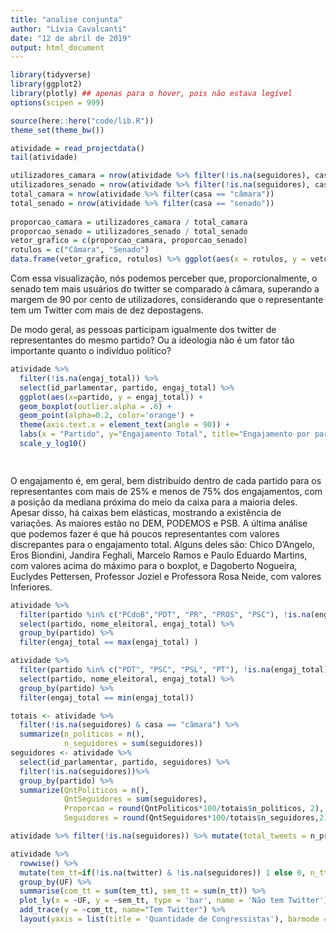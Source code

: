 ```yaml
---
title: "analise conjunta"
author: "Lívia Cavalcanti"
date: "12 de abril de 2019"
output: html_document
---
```


```r
library(tidyverse)
library(ggplot2)
library(plotly) ## apenas para o hover, pois não estava legível
options(scipen = 999)

source(here::here("code/lib.R"))
theme_set(theme_bw())
```



```r
atividade = read_projectdata()
tail(atividade)
```

```r
  
utilizadores_camara = nrow(atividade %>% filter(!is.na(seguidores), casa == "câmara", engaj_total_proprio>10))
utilizadores_senado = nrow(atividade %>% filter(!is.na(seguidores), casa == "senado", engaj_total_proprio>10))
total_camara = nrow(atividade %>% filter(casa == "câmara"))
total_senado = nrow(atividade %>% filter(casa == "senado"))
  
proporcao_camara = utilizadores_camara / total_camara
proporcao_senado = utilizadores_senado / total_senado
vetor_grafico = c(proporcao_camara, proporcao_senado)
rotulos = c("Câmara", "Senado")
data.frame(vetor_grafico, rotulos) %>% ggplot(aes(x = rotulos, y = vetor_grafico)) + geom_bar(stat = "identity", fill=c("#DC143C", "#6A5ACD"), col=c("#DC143C", "#6A5ACD"), alpha=.6) + labs(x = "Casas", y = "Pessoas que usam twitter (%)", title = "Visualização dos parlamentares que usam twitter em cada casa \n (Proporcionalmente)") + theme(plot.title = element_text(hjust = 0.5)) + scale_y_continuous(limits = c(0,1.1))
```
Com essa visualização, nós podemos perceber que, proporcionalmente, o senado tem mais usuários do twitter se comparado à câmara, superando a margem de 90 por cento de utilizadores, considerando que o representante tem um Twitter com mais de dez depostagens.


De modo geral, as pessoas participam igualmente dos twitter de representantes do mesmo partido? Ou a ideologia não é um fator tão importante quanto o indivíduo político?

```r
atividade %>% 
  filter(!is.na(engaj_total)) %>%
  select(id_parlamentar, partido, engaj_total) %>%
  ggplot(aes(x=partido, y = engaj_total)) +
  geom_boxplot(outlier.alpha = .6) +
  geom_point(alpha=0.2, color='orange') + 
  theme(axis.text.x = element_text(angle = 90)) +
  labs(x = "Partido", y="Engajamento Total", title="Engajamento por partido") +
  scale_y_log10()

  
```
O engajamento é, em geral, bem distribuído dentro de cada partido para os representantes com mais de 25% e menos de 75% dos engajamentos, com a posição da mediana próxima do meio da caixa para a maioria deles.
Apesar disso, há caixas bem elásticas, mostrando a existência de variações. As maiores estão no DEM, PODEMOS e PSB.
A última análise que podemos fazer é que há poucos representantes com valores discrepantes para o engajamento total. Alguns deles são: Chico D'Angelo, Eros Biondini, Jandira Feghali, Marcelo Ramos e Paulo Eduardo Martins, com valores acima do máximo para o boxplot, e Dagoberto Nogueira, Euclydes Pettersen, Professor Joziel e Professora Rosa Neide, com valores Inferiores.

```r
atividade %>% 
  filter(partido %in% c("PCdoB","PDT", "PR", "PROS", "PSC"), !is.na(engaj_total)) %>%
  select(partido, nome_eleitoral, engaj_total) %>%
  group_by(partido) %>%
  filter(engaj_total == max(engaj_total) )

atividade %>% 
  filter(partido %in% c("PDT", "PSC", "PSL", "PT"), !is.na(engaj_total), engaj_total > 0) %>%
  select(partido, nome_eleitoral, engaj_total) %>%
  group_by(partido) %>%
  filter(engaj_total == min(engaj_total))
```

```r
totais <- atividade %>% 
  filter(!is.na(seguidores) & casa == "câmara") %>%
  summarize(n_politicos = n(),
            n_seguidores = sum(seguidores))
seguidores <- atividade %>% 
  select(id_parlamentar, partido, seguidores) %>%
  filter(!is.na(seguidores))%>%
  group_by(partido) %>%
  summarize(QntPoliticos = n(),
            QntSeguidores = sum(seguidores),
            Proporcao = round(QntPoliticos*100/totais$n_politicos, 2),
            Seguidores = round(QntSeguidores*100/totais$n_seguidores,2))
```

```r
atividade %>% filter(!is.na(seguidores)) %>% mutate(total_tweets = n_proprio + n_retweet) %>% ggplot(aes(total_tweets, engaj_max)) + geom_point(alpha=.4, colour="#00CED1") + scale_y_log10() + scale_x_log10() + geom_smooth(method = "lm", colour = "#006f6f")
```

```r
atividade %>%
  rowwise() %>%
  mutate(tem_tt=if(!is.na(twitter) & !is.na(seguidores)) 1 else 0, n_tt=if(is.na(twitter) | is.na(seguidores)) 1 else 0) %>%
  group_by(UF) %>%
  summarise(com_tt = sum(tem_tt), sem_tt = sum(n_tt)) %>%
  plot_ly(x = ~UF, y = ~sem_tt, type = 'bar', name = 'Não tem Twitter') %>%
  add_trace(y = ~com_tt, name="Tem Twitter") %>%
  layout(yaxis = list(title = 'Quantidade de Congressistas'), barmode = 'stack')
```

